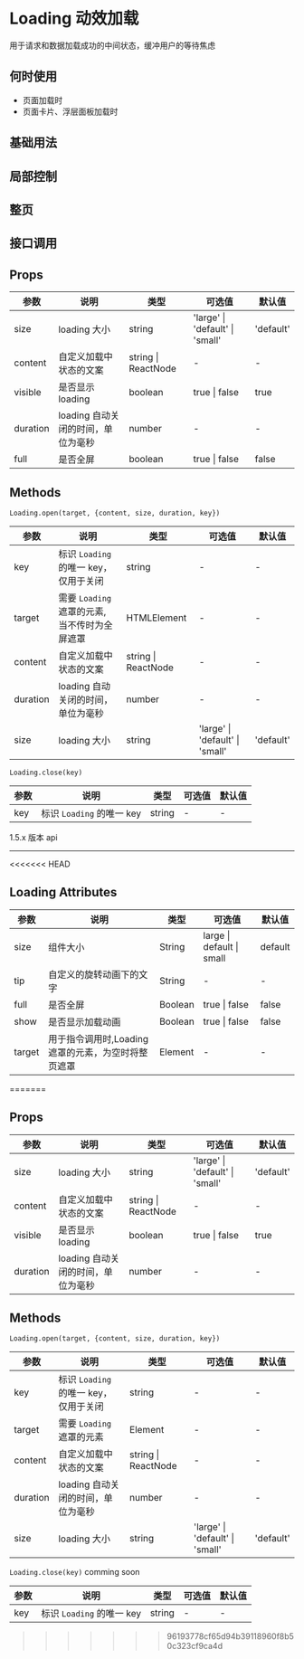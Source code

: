 # Loading 动效加载

用于请求和数据加载成功的中间状态，缓冲用户的等待焦虑

## 何时使用

- 页面加载时
- 页面卡片、浮层面板加载时

## 基础用法


<DemoBase />

## 局部控制


<DemoLocalControl />

## 整页


<DemoPage />

## 接口调用


<DemoApi />

## Props

| 参数     | 说明                               | 类型                | 可选值                          | 默认值    |
| -------- | ---------------------------------- | ------------------- | ------------------------------- | --------- |
| size     | loading 大小                       | string              | 'large' \| 'default' \| 'small' | 'default' |
| content  | 自定义加载中状态的文案             | string \| ReactNode | -                               | -         |
| visible  | 是否显示 loading                   | boolean             | true \| false                   | true      |
| duration | loading 自动关闭的时间，单位为毫秒 | number              | -                               | -         |
| full     | 是否全屏                           | boolean             | true \| false                   | false     |

## Methods

`Loading.open(target, {content, size, duration, key})`

| 参数     | 说明                                          | 类型                | 可选值                          | 默认值    |
| -------- | --------------------------------------------- | ------------------- | ------------------------------- | --------- |
| key      | 标识 `Loading` 的唯一 key，仅用于关闭         | string              | -                               | -         |
| target   | 需要 `Loading` 遮罩的元素, 当不传时为全屏遮罩 | HTMLElement         | -                               | -         |
| content  | 自定义加载中状态的文案                        | string \| ReactNode | -                               | -         |
| duration | loading 自动关闭的时间，单位为毫秒            | number              | -                               | -         |
| size     | loading 大小                                  | string              | 'large' \| 'default' \| 'small' | 'default' |

`Loading.close(key)`

| 参数 | 说明                      | 类型   | 可选值 | 默认值 |
| ---- | ------------------------- | ------ | ------ | ------ |
| key  | 标识 `Loading` 的唯一 key | string | -      | -      |

<div style={{ position: 'relative' }}>
  <span
    style={{
      position: 'absolute',
      background: '#fff',
      left: '50%',
      transform: 'translate(-50%, -50%)',
      fontSize: '14px',
      padding: 8,
      color: '#999'
    }}
  >
    1.5.x 版本 api
  </span>
  <hr style={{ marginTop: 50, marginBottom: 20, border: '0.5px dashed #c8c8c8' }} />
</div>

<<<<<<< HEAD

## Loading Attributes

| 参数   | 说明                                                | 类型    | 可选值                    | 默认值  |
| ------ | --------------------------------------------------- | ------- | ------------------------- | ------- |
| size   | 组件大小                                            | String  | large \| default \| small | default |
| tip    | 自定义的旋转动画下的文字                            | String  | -                         | -       |
| full   | 是否全屏                                            | Boolean | true \| false             | false   |
| show   | 是否显示加载动画                                    | Boolean | true \| false             | false   |
| target | 用于指令调用时,Loading 遮罩的元素，为空时将整页遮罩 | Element | -                         | -       |

=======

## Props

| 参数     | 说明                               | 类型                | 可选值                          | 默认值    |
| -------- | ---------------------------------- | ------------------- | ------------------------------- | --------- |
| size     | loading 大小                       | string              | 'large' \| 'default' \| 'small' | 'default' |
| content  | 自定义加载中状态的文案             | string \| ReactNode | -                               | -         |
| visible  | 是否显示 loading                   | boolean             | true \| false                   | true      |
| duration | loading 自动关闭的时间，单位为毫秒 | number              | -                               | -         |

## Methods

`Loading.open(target, {content, size, duration, key})`

| 参数     | 说明                                  | 类型                | 可选值                          | 默认值    |
| -------- | ------------------------------------- | ------------------- | ------------------------------- | --------- |
| key      | 标识 `Loading` 的唯一 key，仅用于关闭 | string              | -                               | -         |
| target   | 需要 `Loading` 遮罩的元素             | Element             | -                               | -         |
| content  | 自定义加载中状态的文案                | string \| ReactNode | -                               | -         |
| duration | loading 自动关闭的时间，单位为毫秒    | number              | -                               | -         |
| size     | loading 大小                          | string              | 'large' \| 'default' \| 'small' | 'default' |

`Loading.close(key)` comming soon

| 参数 | 说明                      | 类型   | 可选值 | 默认值 |
| ---- | ------------------------- | ------ | ------ | ------ |
| key  | 标识 `Loading` 的唯一 key | string | -      | -      |

> > > > > > > 96193778cf65d94b39118960f8b50c323cf9ca4d

